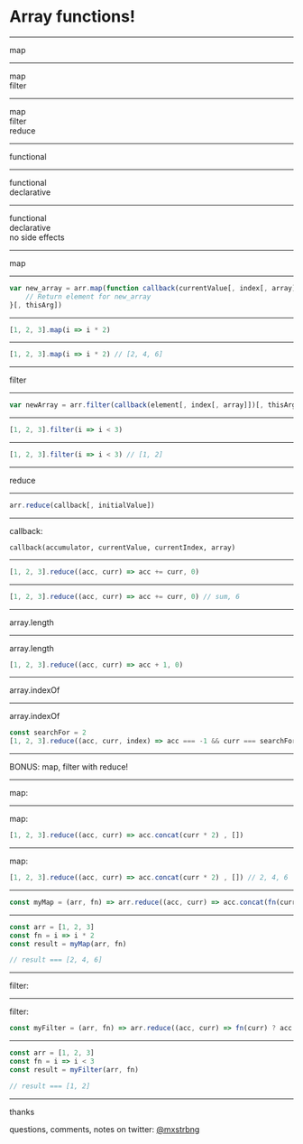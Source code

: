 

<Head>
  <title>Array functions!</title>
</Head>

# Array functions!

---

map 

---

map  
filter

---

map  
filter  
reduce

---

functional  

---

functional  
declarative 

---

functional  
declarative  
no side effects

---

map 

---

```js
var new_array = arr.map(function callback(currentValue[, index[, array]]) {
    // Return element for new_array
}[, thisArg])
```

---

```js
[1, 2, 3].map(i => i * 2)
```

---

```js
[1, 2, 3].map(i => i * 2) // [2, 4, 6]
```

---

filter 

---

```js
var newArray = arr.filter(callback(element[, index[, array]])[, thisArg])
```

---

```js
[1, 2, 3].filter(i => i < 3)
```

---

```js
[1, 2, 3].filter(i => i < 3) // [1, 2]
```

---

reduce

---

```js
arr.reduce(callback[, initialValue])
```

---

callback:

```
callback(accumulator, currentValue, currentIndex, array)    
```

---

```js
[1, 2, 3].reduce((acc, curr) => acc += curr, 0)
```

---

```js
[1, 2, 3].reduce((acc, curr) => acc += curr, 0) // sum, 6
```

---

array.length

---

array.length

```js
[1, 2, 3].reduce((acc, curr) => acc + 1, 0)
```

---

array.indexOf

---

array.indexOf

```js
const searchFor = 2
[1, 2, 3].reduce((acc, curr, index) => acc === -1 && curr === searchFor ? index : acc, -1)
```

---

BONUS: map, filter with reduce!

---

map:

---

map:

```js
[1, 2, 3].reduce((acc, curr) => acc.concat(curr * 2) , [])
```
---

map:

```js
[1, 2, 3].reduce((acc, curr) => acc.concat(curr * 2) , []) // 2, 4, 6
```

---

```js
const myMap = (arr, fn) => arr.reduce((acc, curr) => acc.concat(fn(curr)), [])
```

---

```js
const arr = [1, 2, 3]
const fn = i => i * 2
const result = myMap(arr, fn)

// result === [2, 4, 6]
```

---

filter:

---

filter:

```js
const myFilter = (arr, fn) => arr.reduce((acc, curr) => fn(curr) ? acc.concat(curr) : acc , [])
```

---

```js
const arr = [1, 2, 3]
const fn = i => i < 3
const result = myFilter(arr, fn)

// result === [1, 2]
```

---

thanks

questions, comments, notes on twitter: [@mxstrbng](https://twitter.com/mxstrbng)
